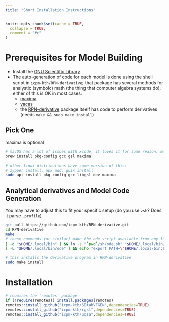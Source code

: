 ```yaml
---
title: "Short Installation Instructions"
---
```


```r
knitr::opts_chunk$set(cache = TRUE,
  collapse = TRUE,
  comment = "#>"
)
```

# Prerequisites for Model Building

* Install the [GNU Scientific Library](https://www.gnu.org/software/gsl/)
* The auto-generation of code for each model is done using the shell script in
  `icpm-kth/RPN-derivative`; that package has several methods for
  analystic (symbolc) math (the thing that computer algebra systems
  do), either of this is OK in most cases:
    - [maxima](https://maxima.sourceforge.io/)
    - [yacas](http://www.yacas.org/index.html)
    - the [RPN-derivative](icpm-kth/RPN-derivative) package
      itself has code to perform derivatives
      (needs `make && sudo make install`)

## Pick One

maxima is optional

```sh
# macOS has a lot of issues with xcode, it loves it for some reason; maybe agree to xcode license
brew install pkg-config gcc gsl maxima
```

```sh
# other linux distributions have some version of this:
# zypper install, apk add, guix install
sudo apt install pkg-config gcc libgsl-dev maxima
```

## Analytical derivatives and Model Code Generation

You may have to adjust this to fit your specific setup (do you use `zsh`? Does it parse `.profile`)

```sh
git pull https://github.com/icpm-kth/RPN-derivative.git
cd RPN-derivative
make
# these commands (or similar) make the ode script available from any location
[ -d "$HOME/.local/bin" ] && ln -s "`pwd`/sh/ode.sh" "$HOME/.local/bin/ode"
[ -L "$HOME/.local/bin/ode" ] && echo "export PATH=\"$HOME/.local/bin:$PATH\"" >> $HOME/.profile
```

```sh
# this installs the derivative program in RPN-derivative
sudo make install
```

# Installation

```r
# requires the 'remotes' package
if (!require(remotes)) install.packages(remotes)
remotes::install_github("icpm-kth/SBtabVFGEN",dependencies=TRUE)
remotes::install_github("icpm-kth/rgsl",dependencies=TRUE)
remotes::install_github("icpm-kth/uqsa",dependencies=TRUE)
```

